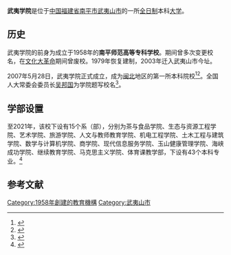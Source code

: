 {{不是|武夷山职业学院}}
{{University
|name            =武夷学院
|native_name     =
|latin_name      =
|image           =[[File:WUYI_UNIVERSITY.png|250px]]
|motto           =涵养求索，致知力行
|established     =1958年
|type            =公立
|endowment       =
|faculty         = 610人
|president       = 杨江帆
|students        = 10000人
|undergrad       =
|postgrad        =
|doctoral        =
|city            = [[武夷山市|武夷山市]]
|state           = [[福建省|福建省]]
|country         = [[中华人民共和国|中华人民共和国]]
|area         = 3000亩
| 建筑面积= 45万平方米
|mascot          =
|religion        =
|affiliations    =
|footnotes       =
|website         =http://www.wuyiu.edu.cn
|address         =福建省武夷山市武夷大道16号
|telephone       =
|coor            =
|logo            =
}}

'''武夷学院'''是位于[[中华人民共和国|中国]][[福建省|福建省]][[南平市|南平市]][[武夷山市|武夷山市]]的一所[[全日制|全日制]]本科[[大学|大学]]。

== 历史 ==

武夷学院的前身为成立于1958年的'''南平师范高等专科学校'''。期间曾多次变更校名，在[[文化大革命|文化大革命]]期间曾废校。1979年恢复建制，2003年迁入武夷山市今址。

2007年5月28日，武夷学院正式成立，成为[[闽北|闽北]]地区的第一所本科院校<ref>{{Cite web |url=http://www.fj.xinhuanet.com/dszx/2007-05/29/content_10154416.htm |title=闽北第一所本科院校武夷学院正式设立 |access-date=2009-07-15 |archive-date=2012-07-26 |archive-url=https://web.archive.org/web/20120726045116/http://www.fj.xinhuanet.com/dszx/2007-05/29/content_10154416.htm |dead-url=no }}</ref><ref>{{cite web |author1=[[中华人民共和国教育部|中华人民共和国教育部]] |title=教育部关于同意在南平师范高等专科学校基础上正式设立武夷学院的通知 |url=http://www.moe.gov.cn/srcsite/A03/s181/200703/t20070319_77275.html |website=[[中华人民共和国教育部|中华人民共和国教育部]]官方网站 |accessdate=2007-03-19}}</ref>。全国人大常委会委员长[[吴邦国|吴邦国]]为学院题写校名<ref>{{Cite web |url=http://www.huaue.com/unews/2007529110010.htm |title=武夷学院正式挂牌成立 |access-date=2009-07-15 |archive-date=2019-09-09 |archive-url=https://web.archive.org/web/20190909202736/http://www.huaue.com/unews/2007529110010.htm |dead-url=no }}</ref>。

== 学部设置 ==

至2021年，该校下设有15个系（部），分别为茶与食品学院、生态与资源工程学院、艺术学院、旅游学院、人文与教师教育学院、机电工程学院、土木工程与建筑学院、数学与计算机学院、商学院、现代信息服务学院、玉山健康管理学院、海峡成功学院、继续教育学院、马克思主义学院、体育课教学部，下设有43个本科专业。<ref>{{cite web |title=学校简介 |url=https://www.wuyiu.edu.cn/684/list.htm |website=武夷学院官方网站 |accessdate=2022-01-28}}</ref>

==参考文献==
{{reflist|30em}}

{{福建高等院校}}
{{Fujian topics}}
[[Category:1958年創建的教育機構|Category:1958年創建的教育機構]]
[[Category:武夷山市|Category:武夷山市]]